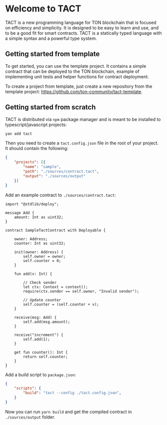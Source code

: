 # Welcome to TACT
 
TACT is a new programming language for TON blockchain that is focused on efficiency and simplicity. It is designed to be easy to learn and use, and to be a good fit for smart contracts. TACT is a statically typed language with a simple syntax and a powerful type system.

## Getting started from template

To get started, you can use the template project. It contains a simple contract that can be deployed to the TON blockchain, example of implementing unit tests and helper functions for contract deployment.

To create a project from template, just create a new repository from the template project: https://github.com/ton-community/tact-template.

## Getting started from scratch

TACT is distributed via `npm` package manager and is meant to be installed to typescript/javascript projects:

```bash
yan add tact
```

Then you need to create a `tact.config.json` file in the root of your project. It should contain the following:

```json
{
    "projects": [{
        "name": "sample",
        "path": "./sources/contract.tact",
        "output": "./sources/output"
    }]
}
```

Add an example contract to `./sources/contract.tact`:

```tact
import "@stdlib/deploy";

message Add {
    amount: Int as uint32;
}

contract SampleTactContract with Deployable {

    owner: Address;
    counter: Int as uint32;

    init(owner: Address) {
        self.owner = owner;
        self.counter = 0;
    }

    fun add(v: Int) {
        
        // Check sender
        let ctx: Context = context();
        require(ctx.sender == self.owner, "Invalid sender");
        
        // Update counter
        self.counter = (self.counter + v);
    }

    receive(msg: Add) {
        self.add(msg.amount);
    }

    receive("increment") {
        self.add(1);
    }

    get fun counter(): Int {
        return self.counter;
    }
}
```

Add a build script to `package.json`:

```json
{
    "scripts": {
        "build": "tact --config ./tact.config.json",
    }
}
```

Now you can run `yarn build` and get the compiled contract in `./sources/output` folder.